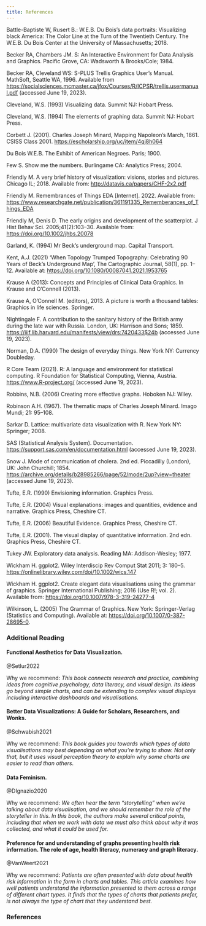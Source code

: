 ```yaml
---
title: References
---
```


Battle-Baptiste W, Rusert B.: W.E.B. Du Bois's data portraits: Visualizing black America: The Color Line at the Turn of the Twentieth Century. The W.E.B. Du Bois Center at the University of Massachusetts; 2018.

Becker RA, Chambers JM. S: An Interactive Environment for Data Analysis and Graphics. Pacific Grove, CA: Wadsworth & Brooks/Cole; 1984. 

Becker RA, Cleveland WS: S-PLUS Trellis Graphics User's Manual. MathSoft, Seattle WA, 1996. Available from <https://socialsciences.mcmaster.ca/jfox/Courses/R/ICPSR/trellis.usermanual.pdf> (accessed June 19, 2023).

Cleveland, W.S. (1993) Visualizing data. Summit NJ: Hobart Press.

Cleveland, W.S. (1994) The elements of graphing data. Summit NJ: Hobart Press.

Corbett J. (2001). Charles Joseph Minard, Mapping Napoleon's March, 1861. CSISS Class 2001. <https://escholarship.org/uc/item/4qj8h064> 

Du Bois W.E.B. The Exhibit of American Negroes. Paris; 1900.

Few S. Show me the numbers. Burlingame CA: Analytics Press; 2004.

Friendly M. A very brief history of visualization: visions, stories and pictures. Chicago IL; 2018. Available from: <http://datavis.ca/papers/CHF-2x2.pdf>

Friendly M. Remembrances of Things EDA \[Internet\]. 2022. Available from: <https://www.researchgate.net/publication/361191335_Rememberances_of_Things_EDA> 

Friendly M, Denis D. The early origins and development of the scatterplot. J Hist Behav Sci. 2005;41(2):103--30. Available from: <https://doi.org/10.1002/jhbs.20078> 

Garland, K. (1994) Mr Beck's underground map. Capital Transport. 

Kent, A.J. (2021) 'When Topology Trumped Topography: Celebrating 90 Years of Beck's Underground Map', The Cartographic Journal, 58(1), pp. 1--12. Available at: <https://doi.org/10.1080/00087041.2021.1953765> 

Krause A (2013): Concepts and Principles of Clinical Data Graphics. In Krause and O'Connell (2013).

Krause A, O'Connell M. (editors), 2013. A picture is worth a thousand tables: Graphics in life sciences. Springer.

Nightingale F. A contribution to the sanitary history of the British army during the late war with Russia. London, UK: Harrison and Sons; 1859. <https://iiif.lib.harvard.edu/manifests/view/drs:7420433$24b> (accessed June 19, 2023).

Norman, D.A. (1990) The design of everyday things. New York NY: Currency Doubleday.

R Core Team (2021). R: A language and environment for statistical computing. R Foundation for Statistical Computing, Vienna, Austria. [https://www.R-project.org/](https://www.r-project.org/) (accessed June 19, 2023).

Robbins, N.B. (2006) Creating more effective graphs. Hoboken NJ: Wiley.

Robinson A.H. (1967). The thematic maps of Charles Joseph Minard. Imago Mundi; 21: 95--108. 

Sarkar D. Lattice: multivariate data visualization with R. New York NY: Springer; 2008. 

SAS (Statistical Analysis System). Documentation. <https://support.sas.com/en/documentation.html> (accessed June 19, 2023).

Snow J. Mode of communication of cholera. 2nd ed. Piccadilly (London), UK: John Churchill; 1854. <https://archive.org/details/b28985266/page/52/mode/2up?view=theater> (accessed June 19, 2023).

Tufte, E.R. (1990) Envisioning information. Graphics Press.

Tufte, E.R. (2004) Visual explanations: images and quantities, evidence and narrative. Graphics Press, Cheshire CT.

Tufte, E.R. (2006) Beautiful Evidence. Graphics Press, Cheshire CT.

Tufte, E.R. (2001). The visual display of quantitative information. 2nd edn. Graphics Press, Cheshire CT.

Tukey JW. Exploratory data analysis. Reading MA: Addison-Wesley; 1977.

Wickham H. ggplot2. Wiley Interdiscip Rev Comput Stat 2011; 3: 180--5. <https://onlinelibrary.wiley.com/doi/10.1002/wics.147> 

Wickham H. ggplot2. Create elegant data visualisations using the grammar of graphics. Springer International Publishing; 2016 (Use R!; vol. 2). Available from: <https://doi.org/10.1007/978-3-319-24277-4> 

Wilkinson, L. (2005) The Grammar of Graphics. New York: Springer-Verlag (Statistics and Computing). Available at: <https://doi.org/10.1007/0-387-28695-0>.

### Additional Reading

#### Functional Aesthetics for Data Visualization.

@Setlur2022

Why we recommend: *This book connects research and practice, combining ideas from cognitive psychology, data literacy, and visual design. Its ideas go beyond simple charts, and can be extending to complex visual displays including interactive dashboards and visualisations.*

#### Better Data Visualizations: A Guide for Scholars, Researchers, and Wonks.

@Schwabish2021

Why we recommend: *This book guides you towards which types of data visualisations may best depending on what you're trying to show. Not only that, but it uses visual perception theory to explain why some charts are easier to read than others.*

#### Data Feminism.

@DIgnazio2020

Why we recommend: *We often hear the term "storytelling" when we're talking about data visualisation, and we should remember the role of the storyteller in this. In this book, the authors make several critical points, including that when we work with data we must also think about why it was collected, and what it could be used for.*

#### Preference for and understanding of graphs presenting health risk information. The role of age, health literacy, numeracy and graph literacy.

@VanWeert2021

Why we recommend: *Patients are often presented with data about health risk information in the form in charts and tables. This article examines how well patients understand the information presented to them across a range of different chart types. It finds that the types of charts that patients prefer, is not always the type of chart that they understand best.*

### References

::: {#refs}
:::

